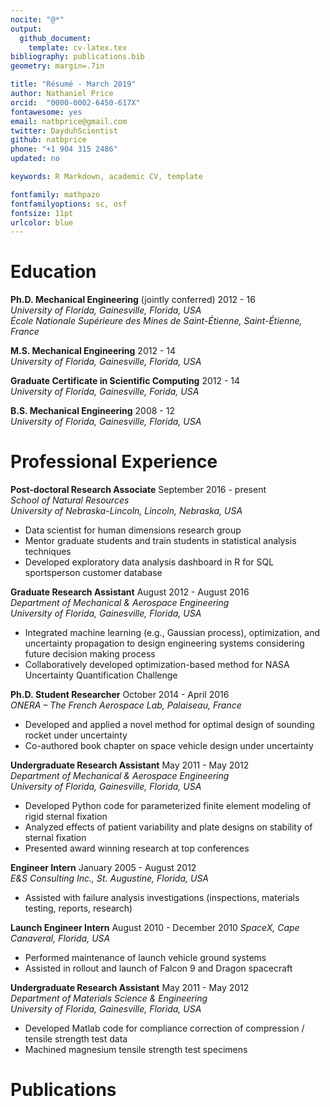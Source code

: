 ```yaml
---
nocite: "@*"
output: 
  github_document:
    template: cv-latex.tex
bibliography: publications.bib
geometry: margin=.7in

title: "Résumé - March 2019"
author: Nathaniel Price
orcid:  "0000-0002-6450-617X"
fontawesome: yes
email: natbprice@gmail.com
twitter: DayduhScientist
github: natbprice
phone: "+1 904 315 2486"
updated: no

keywords: R Markdown, academic CV, template

fontfamily: mathpazo
fontfamilyoptions: sc, osf
fontsize: 11pt
urlcolor: blue
---
```



# Education

**Ph.D. Mechanical Engineering** (jointly conferred) \hfill 2012 - 16  
*University of Florida, Gainesville, Florida, USA*   
*École Nationale Supérieure des Mines de Saint-Étienne, Saint-Étienne, France*  

**M.S. Mechanical Engineering** \hfill 2012 - 14  
*University of Florida, Gainesville, Florida, USA*

**Graduate Certificate in Scientific Computing** \hfill 2012 - 14  
*University of Florida, Gainesville, Forida, USA*

**B.S. Mechanical Engineering** \hfill 2008 - 12  
*University of Florida, Gainesville, Florida, USA*

# Professional Experience

**Post-doctoral Research Associate**   \hfill September 2016 - present  
*School of Natural Resources*  
*University of Nebraska-Lincoln, Lincoln, Nebraska, USA*

- Data scientist for human dimensions research group
- Mentor graduate students and train students in statistical analysis techniques
- Developed exploratory data analysis dashboard in R for SQL sportsperson customer database 


**Graduate Research Assistant**    \hfill August 2012 - August 2016  
*Department of Mechanical & Aerospace Engineering*  
*University of Florida, Gainesville, Florida, USA*

- Integrated machine learning (e.g., Gaussian process), optimization, and
uncertainty propagation to design engineering systems considering future 
decision making process
-	Collaboratively developed optimization-based method for NASA Uncertainty 
Quantification Challenge


**Ph.D. Student Researcher** \hfill October 2014 - April 2016     
*ONERA – The French Aerospace Lab, Palaiseau, France*  

- Developed and applied a novel method for optimal design of sounding rocket under uncertainty
- Co-authored book chapter on space vehicle design under uncertainty

**Undergraduate Research Assistant** \hfill May 2011 - May 2012  
*Department of Mechanical & Aerospace Engineering*  
*University of Florida, Gainesville, Florida, USA*

-	Developed Python code for parameterized finite element modeling of rigid sternal fixation
-	Analyzed effects of patient variability and plate designs on stability of sternal fixation
-	Presented award winning research at top conferences

**Engineer Intern** \hfill January 2005 - August 2012  
*E&S Consulting Inc., St. Augustine, Florida, USA*

-	Assisted with failure analysis investigations (inspections, materials testing, reports, research)

**Launch Engineer Intern** \hfill August 2010 - December 2010
*SpaceX, Cape Canaveral, Florida, USA*

- Performed maintenance of launch vehicle ground systems
- Assisted in rollout and launch of Falcon 9 and Dragon spacecraft

**Undergraduate Research Assistant** \hfill May 2011 - May 2012  
*Department of Materials Science & Engineering*  
*University of Florida, Gainesville, Florida, USA*  

- Developed Matlab code for compliance correction of compression / tensile strength test data
- Machined magnesium tensile strength test specimens

# Publications
